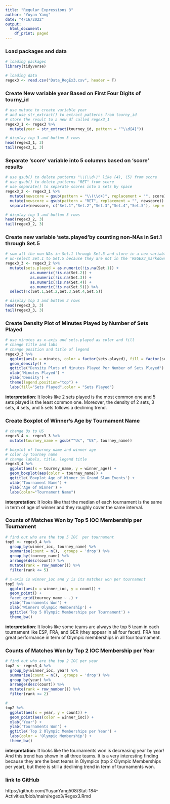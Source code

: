 ```yaml
---
title: "Regular Expressions 3"
author: "Yuyan Yang"
date: "4/16/2022"
output:
  html_document:
    df_print: paged
---
```


### Load packages and data
```r
# loading packages
library(tidyverse)

# loading data
regex3 <- read.csv("Data_RegEx3.csv", header = T)
```

### Create New variable year Based on First Four Digits of tourny_id
```r
# use mutate to create variable year
# and use str_extract() to extract patterns from tourny_id
# store the result to a new df called regex3_1
regex3_1 <- regex3 %>%
  mutate(year = str_extract(tourney_id, pattern = "^\\d{4}"))

# display top 3 and bottom 3 rows
head(regex3_1, 3)
tail(regex3_1, 3)
```

### Separate ‘score’ variable into 5 columns based on ‘score’ results
```r
# use gsub() to delete patterns "\\(\\d+)" like (4), (5) from score
# use gsub() to delete patterns "RET" from score
# use separate() to separate scores into 5 sets by space
regex3_2 <- regex3_1 %>%
  mutate(newscore = gsub(pattern = "\\(\\d+)", replacement = "", score)) %>%
  mutate(newscore = gsub(pattern = "RET", replacement = "", newscore)) %>%
  separate(newscore, c("Set.1","Set.2","Set.3","Set.4","Set.5"), sep = " ")

# display top 3 and bottom 3 rows
head(regex3_2, 3)
tail(regex3_2, 3)
```

### Create new variable ’sets.played’by counting non-NAs in Set.1 through Set.5
```r
# sum all the non-NAs in Set.1 through Set.5 and store in a new variable sets.played
# un-select Set.1 to Set.5 because they are not in the 'REGEX3_markdown.pdf'
regex3_3 <- regex3_2 %>%
  mutate(sets.played = as.numeric(!is.na(Set.1)) + 
           as.numeric(!is.na(Set.2)) + 
           as.numeric(!is.na(Set.3)) + 
           as.numeric(!is.na(Set.4)) + 
           as.numeric(!is.na(Set.5))) %>%
  select(!c(Set.1,Set.2,Set.3,Set.4,Set.5))

# display top 3 and bottom 3 rows
head(regex3_3, 3)
tail(regex3_3, 3)
```

### Create Density Plot of Minutes Played by Number of Sets Played
```r
# use minutes as x-axis and sets.played as color and fill
# change title and labs
# change position and title of legend
regex3_3 %>%
  ggplot(aes(x = minutes, color = factor(sets.played), fill = factor(sets.played))) +
  geom_density() +
  ggtitle("Density Plots of Minutes Played Per Number of Sets Played") +
  xlab('Minutes Played') +
  ylab('Density') +
  theme(legend.position="top") +
  labs(fill="Sets Played",color = "Sets Played")
```

**interpretation**: It looks like 2 sets played is the most common one and 5 sets played is the least common one. Moreover, the density of 2 sets, 3 sets, 4 sets, and 5 sets follows a declining trend. 

### Create Boxplot of Winner’s Age by Tournament Name
```r
# change Us to US
regex3_4 <- regex3_3 %>%
  mutate(tourney_name = gsub("^Us", "US", tourney_name))

# boxplot of tourney name and winner age
# color by tourney name
# change labels, title, legend title
regex3_4 %>%
  ggplot(aes(x = tourney_name, y = winner_age)) +
  geom_boxplot(aes(color = tourney_name)) +
  ggtitle('Boxplot Age of Winner in Grand Slam Events') +
  xlab('Tournament Name') +
  ylab('Age of Winner') +
  labs(color="Tournament Name")
```

**interpretation**: It looks like that the median of each tournament is the same in term of age of winner and they roughly cover the same interval. 

### Counts of Matches Won by Top 5 IOC Membership per Tournament
```r
# find out who are the top 5 IOC  per tournament
top5 <- regex3_4 %>%
  group_by(winner_ioc, tourney_name) %>%
  summarise(count = n(), .groups = 'drop') %>%
  group_by(tourney_name) %>%
  arrange(desc(count)) %>%
  mutate(rank = row_number()) %>%
  filter(rank <= 5)

# x-axis is winner_ioc and y is its matches won per tournament
top5 %>%
  ggplot(aes(x = winner_ioc, y = count)) +
  geom_point() +
  facet_grid(tourney_name ~ .) +
  ylab('Tournaments Won') +
  xlab('Winners Olympic Membership') +
  ggtitle('Top 5 Olympic Memberships per Tournament') +
  theme_bw()
```

**interpretation**: It looks like some teams are always the top 5 team in each tournament like ESP, FRA, and GER (they appear in all four facet). FRA has great performance in term of Olympic memberships in all four tournament. 

### Counts of Matches Won by Top 2 IOC Membership per Year
```r
# find out who are the top 2 IOC per year
top2 <- regex3_4 %>%
  group_by(winner_ioc, year) %>%
  summarise(count = n(), .groups = 'drop') %>%
  group_by(year) %>%
  arrange(desc(count)) %>%
  mutate(rank = row_number()) %>%
  filter(rank <= 2)

#
top2 %>%
  ggplot(aes(x = year, y = count)) +
  geom_point(aes(color = winner_ioc)) +
  xlab('Year') +
  ylab('Tournaments Won') +
  ggtitle('Top 2 Olympic Memberships per Year') +
  labs(color = 'Olympic Membership') +
  theme_bw()
```

**interpretation**: It looks like the tournaments won is decreasing year by year! And this trend has shown in all three teams. It is a very interesting finding because they are the best teams in Olympics (top 2 Olympic Memberships per year), but there is still a declining trend in term of tournaments won.

### link to GitHub
https://github.com/YuyanYang508/Stat-184-Activities/blob/main/regex3/Regex3.Rmd

